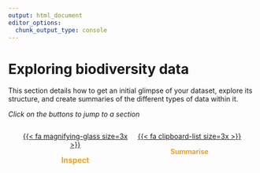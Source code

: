 ```yaml
---
output: html_document
editor_options: 
  chunk_output_type: console
---
```


# Exploring biodiversity data

This section details how to get an initial glimpse of your dataset, explore its structure, and create summaries of the different types of data within it.

*Click on the buttons to jump to a section*


::: {style="display: flex; flex-wrap: wrap; justify-content: space-between; margin-left: 20px; margin-right: 20px; margin-bottom: 20px; text-align: center"}

::: {style="width: 50%; justify-content: space-between"}
<div class="circle-button">
  [{{< fa magnifying-glass size=3x >}}](1_accessing/access_intro.html)
</div>
[**Inspect**]{style="color: #efa123; font-size: 15.5px; text-align: center;"}
:::

::: {style="width: 50%; text-align: center; justify-content: space-between"}
<div class="circle-button">
  [{{< fa clipboard-list size=3x >}}](2_exploring/initial-inspection.html)
</div>
[**Summarise**]{style="color: #efa123; text-align: center;"}
:::

:::



